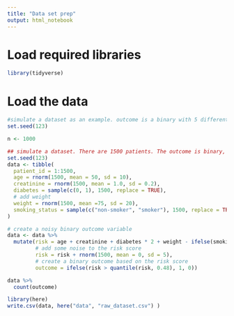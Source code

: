 ```yaml
---
title: "Data set prep"
output: html_notebook
---
```


# Load required libraries

```r
library(tidyverse)
```

# Load the data

```r
#simulate a dataset as an example. outcome is a binary with 5 different clinical predictors
set.seed(123)

n <- 1000

## simulate a dataset. There are 1500 patients. The outcome is binary, and there are 5 covariates (age, creatinine, diabetes, BMI, and smoking status)
set.seed(123)
data <- tibble(
  patient_id = 1:1500,
  age = rnorm(1500, mean = 50, sd = 10),
  creatinine = rnorm(1500, mean = 1.0, sd = 0.2),
  diabetes = sample(c(0, 1), 1500, replace = TRUE),
  # add weight
  weight = rnorm(1500, mean =75, sd = 20),
  smoking_status = sample(c("non-smoker", "smoker"), 1500, replace = TRUE)
)

# create a noisy binary outcome variable
data <- data %>%
  mutate(risk = age + creatinine + diabetes * 2 + weight - ifelse(smoking_status == "smoker", 1, 0),
         # add some noise to the risk score
         risk = risk + rnorm(1500, mean = 0, sd = 5),
         # create a binary outcome based on the risk score
         outcome = ifelse(risk > quantile(risk, 0.48), 1, 0))

data %>%
  count(outcome)

library(here)
write.csv(data, here("data", "raw_dataset.csv") )
```
